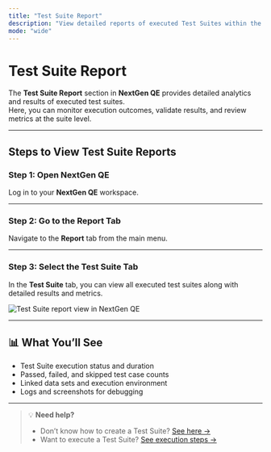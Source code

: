 ```yaml
---
title: "Test Suite Report"
description: "View detailed reports of executed Test Suites within the Reports tab of NextGen QE."
mode: "wide"
---
```


# Test Suite Report

The **Test Suite Report** section in **NextGen QE** provides detailed analytics and results of executed test suites.  
Here, you can monitor execution outcomes, validate results, and review metrics at the suite level.

---

## Steps to View Test Suite Reports

### Step 1: Open NextGen QE  
Log in to your **NextGen QE** workspace.

---

### Step 2: Go to the Report Tab  
Navigate to the **Report** tab from the main menu.

---

### Step 3: Select the Test Suite Tab  
In the **Test Suite** tab, you can view all executed test suites along with detailed results and metrics.

<img src="/web-testing/imgs/report_tab.png" alt="Test Suite report view in NextGen QE" />

---

## 📊 What You’ll See
- Test Suite execution status and duration  
- Passed, failed, and skipped test case counts  
- Linked data sets and execution environment  
- Logs and screenshots for debugging  

---

> 💡 **Need help?**  
> - Don’t know how to create a Test Suite? [See  here →](/web-testing/orchestrate/test-suite-creation)  
> - Want to execute a Test Suite? [See execution steps →](/web-testing/execute/executing-test-suites)

